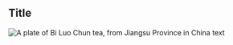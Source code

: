 ==Title==
[[Image:Biluochun (medium grade, spring 2007).jpg|thumb|A plate of [[Bi Luo Chun tea]], from Jiangsu Province in China]]
text